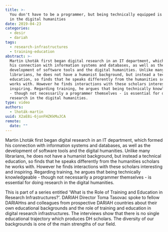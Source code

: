 ```yaml
---
title: >-
  You don't have to be a programmer, but being technically equipped is important
  in the digital humanities
date: 2019-04-23
categories:
  - desir
  - dariah
tags:
  - research-infrastructures
  - training-education
abstract: >-
  Martin Lhoták first began digital research in an IT department, which formed
  his connection with information systems and databases, as well as the
  development of software tools and the digital humanities. Unlike many
  librarians, he does not have a humanist background, but instead a technical
  education, so finds that he speaks differently from the humanities scholars he
  works with. However he finds interactions with these scholars interesting and
  inspiring. Regarding training, he argues that being technically knowledgeable
  - though not necessarily a programmer themselves - is essential for doing
  research in the digital humanities.
type: video
authors:
  - lhoták-martin
uuid: X2aE8i-6jonFHZKkMuJCA
remote:
  date: ""
---
```


Martin Lhoták first began digital research in an IT department, which formed his
connection with information systems and databases, as well as the development of
software tools and the digital humanities. Unlike many librarians, he does not
have a humanist background, but instead a technical education, so finds that he
speaks differently from the humanities scholars he works with. However he finds
interactions with these scholars interesting and inspiring. Regarding training,
he argues that being technically knowledgeable - though not necessarily a
programmer themselves - is essential for doing research in the digital
humanities.

This is part of a series entitled 'What is the Role of Training and Education in
Research Infrastructures?'. DARIAH Director Toma Tasovac spoke to fellow
DARIAHns and colleagues from prospective DARIAH countries about their own
educational backgrounds and the role of training and education in digital
research infrastructures. The interviews show that there is no single
educational trajectory which produces DH scholars. The diversity of our
backgrounds is one of the main strengths of our field.

<VideoCard
  title="You don't have to be a programmer, but being technically equipped is important in the digital humanities"
  id="UPGetssiNL0"
  image="assets/images/cms/posts/you-dont-have-to-be-a-programmer/lhotak-training.jpg"
/>

